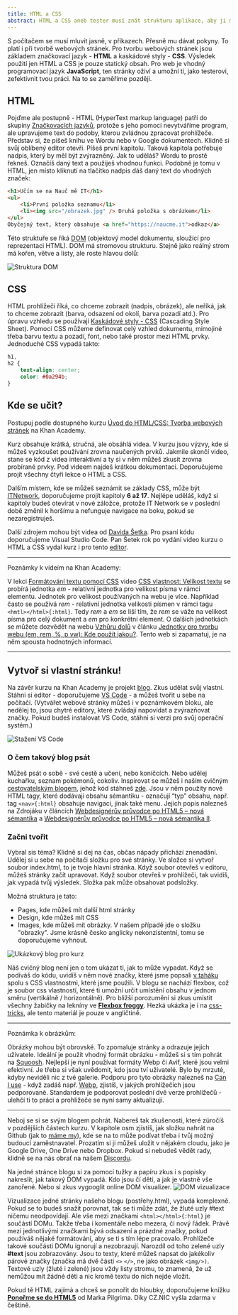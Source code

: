 ```yaml
---
title: HTML a CSS
abstract: HTML a CSS aneb tester musí znát strukturu aplikace, aby ji mohl testovat.
---
```


S počítačem se musí mluvit jasně, v příkazech. Přesně mu dávat pokyny. To platí i při tvorbě webových stránek. Pro tvorbu webových stránek jsou základem značkovací jazyk - **HTML** a kaskádové styly - **CSS**. Výsledek použití jen HTML a CSS je pouze statický obsah. Pro web je vhodný programovací jazyk **JavaScript**, ten stránky oživí a umožní ti, jako testerovi, zefektivnit tvou práci. Na to se zaměříme později.

## HTML

Pojďme ale postupně - HTML (HyperText markup language) patří do skupiny [Značkovacích jazyků](https://www.gjszlin.cz/ivt/esf/ostatni-sin/znackovaci-jazyky.php), protože s jeho pomocí nevytváříme program, ale upravujeme text do podoby, kterou zvládnou zpracovat prohlížeče. Představ si, že píšeš knihu ve Wordu nebo v Google dokumentech. Klidně si svůj oblíbený editor otevři. Píšeš první kapitolu. Taková kapitola potřebuje nadpis, který by měl být zvýrazněný. Jak to uděláš? Wordu to prostě řekneš. Označíš daný text a použiješ vhodnou funkci. Podobně je tomu v HTML, jen místo kliknutí na tlačítko nadpis dáš daný text do vhodných značek:

```html showLineNumbers
<h1>Učím se na Nauč mě IT</h1>
<ul>
    <li>První položka seznamu</li>
    <li><img src="/obrazek.jpg" /> Druhá položka s obrázkem</li>
</ul>
Obyčejný text, který obsahuje <a href="https://naucme.it">odkaz</a>
```

Této struktuře se říká [DOM](https://jecas.cz/dom) (objektový model dokumentu, sloužící pro reprezentaci HTML). DOM má stromovou strukturu. Stejně jako reálný strom má kořen, větve a listy, ale roste hlavou dolů:

![Struktura DOM](/images/chapter/qa-1-1.png "Jednoduchá ukázka struktury DOM")

## CSS

HTML prohlížeči říká, co chceme zobrazit (nadpis, obrázek), ale neříká, jak to chceme zobrazit (barva, odsazení od okolí, barva pozadí atd.). Pro úpravu vzhledu se používají [Kaskádové styly - CSS](https://www.itnetwork.cz/html-css/webove-stranky/jak-psat-moderni-web-html-tutorial-uvod-do-css) (Cascading Style Sheet). Pomocí CSS můžeme definovat celý vzhled dokumentu, mimojiné třeba barvu textu a pozadí, font, nebo také prostor mezi HTML prvky. Jednoduché CSS vypadá takto:

```css showLineNumbers
h1,
h2 {
    text-align: center;
    color: #0a294b;
}
```

## Kde se učit?

Postupuj podle dostupného kurzu [Úvod do HTML/CSS: Tvorba webových stránek](https://cs.khanacademy.org/computing/computer-programming/html-css/intro-to-html/v/making-webpages-intro) na Khan Academy.

Kurz obsahuje krátká, stručná, ale obsáhlá videa. V kurzu jsou výzvy, kde si můžeš vyzkoušet používání zrovna naučených prvků. Jakmile skončí video, stane se kód z videa interaktivní a ty si v něm můžeš zkusit zrovna probírané prvky. Pod videem najdeš krátkou dokumentaci. Doporučujeme projít všechny čtyři lekce o HTML a CSS.

Dalším místem, kde se můžeš seznámit se základy CSS, může být [ITNetwork](<https://www.itnetwork.cz/html-css/webove-stranky#:~:text=%C3%9Avod%20do%20CSS%20(kask%C3%A1dov%C3%BDch%20styl%C5%AF)>), doporučujeme projít kapitoly **6 až 17**. Nejlépe uděláš, když si kapitoly budeš otevírat v nové záložce, protože IT Network se v poslední době změnil k horšímu a nefunguje navigace na boku, pokud se nezaregistruješ.

Další zdrojem mohou být videa od [Davida Šetka](https://www.youtube.com/watch?v=kbLBBI5hEK4&list=PLQ8x_VWW6AkvCiDzMEI5K9jW_1rsV9PTf). Pro psaní kódu doporučujeme Visual Studio Code. Pan Šetek rok po vydání video kurzu o HTML a CSS vydal kurz i pro tento [editor](https://www.youtube.com/watch?v=IVO49bC4YDw&list=PLQ8x_VWW6AksIzgE-LKqkwz4JMHh4AWVB).

---

Poznámky k videím na Khan Academy:

V lekci [Formátování textu pomocí CSS](https://cs.khanacademy.org/computing/computer-programming/html-css/css-text-properties/pt/css-font-family-property) video [CSS vlastnost: Velikost textu](https://cs.khanacademy.org/computing/computer-programming/html-css/css-text-properties/pt/css-font-size-property) se probírá jednotka _em_ - relativní jednotka pro velikost písma v rámci elementu. Jednotek pro velikost používaných na webu je více. Například často se používá _rem_ - relativní jednotka velikosti písmen v rámci tagu `<hmtl></html>{:html}`. Tedy _rem_ a _em_ se liší tím, že _rem_ se váže na velikost písma pro celý dokument a _em_ pro konkrétní element. O dalších jednotkách se můžete dozvědět na webu [Vzhůru dolů](https://www.vzhurudolu.cz/) v článku [Jednotky pro tvorbu webu (em, rem, %, p vw): Kde použít jakou?](https://www.vzhurudolu.cz/prirucka/jednotky). Tento web si zapamatuj, je na něm spousta hodnotných informací.

---

## Vytvoř si vlastní stránku!

Na závěr kurzu na Khan Academy je projekt [blog](https://cs.khanacademy.org/computing/computer-programming/html-css/css-text-properties/pp/project-blog). Zkus udělat svůj vlastní. Stáhni si editor - doporučujeme [VS Code](https://code.visualstudio.com/) - a můžeš tvořit u sebe na počítači. (Vytvářet webové stránky můžeš i v poznámkovém bloku, ale nedělej to, jsou chytré editory, které zvládají napovídat a zvýrazňovat značky. Pokud budeš instalovat VS Code, stáhni si verzi pro svůj operační systém.)

![Stažení VS Code](/images/chapter/qa-1-2.png "Okno na stažení editoru VS Code")

### O čem takový blog psát

Můžeš psát o sobě - své cestě a učení, nebo koníčcích. Nebo udělej kuchařku, seznam pokémonů, cokoliv. Inspirovat se můžeš i naším cvičným [cestovatelským blogem](https://nauc-me-it.github.io/ukazkovy-blog/), jehož kód stáhneš [zde](https://github.com/Nauc-me-IT/ukazkovy-blog/archive/refs/heads/main.zip). Jsou v něm použity nové HTML tagy, které dodávají obsahu sémantiku - označují “typ” obsahu, např. tag `<nav>{:html}` obsahuje navigaci, jinak také menu. Jejich popis nalezneš na Zdrojáku v článcích [Webdesignérův průvodce po HTML5 – nová sémantika](https://zdrojak.cz/clanky/webdesigneruv-pruvodce-po-html5-nova-semantika/) a [Webdesignérův průvodce po HTML5 – nová sémantika II](https://zdrojak.cz/clanky/webdesigneruv-pruvodce-po-html5-nova-semantika-ii/).

### Začni tvořit

Vybral sis téma? Klidně si dej na čas, občas nápady přichází znenadání. Udělej si u sebe na počítači složku pro své stránky. Ve složce si vytvoř soubor index.html, to je tvoje hlavní stránka. Když soubor otevřeš v editoru, můžeš stránky začít upravovat. Když soubor otevřeš v prohlížeči, tak uvidíš, jak vypadá tvůj výsledek. Složka pak může obsahovat podsložky.

Možná struktura je tato:

-   Pages, kde můžeš mít další html stránky
-   Design, kde můžeš mít CSS
-   Images, kde můžeš mít obrázky. V našem případě jde o složku "obrazky". Jsme krásně česko anglicky nekonzistentní, tomu se doporučujeme vyhnout.

![Ukázkový blog pro kurz](/images/chapter/qa-1-3.png "Ukázka editoru a výsledného blogu pro kurz")

Náš cvičný blog není jen o tom ukázat ti, jak to může vypadat. Když se podíváš do kódu, uvidíš v něm nové značky, které jsme popsali [v taháku](https://docs.google.com/spreadsheets/d/e/2PACX-1vTDlg49baGZN9OjApjGlXb4ND9biVc2E2ppfk20iSSPUn6hVlQh1wXSTpG6Dyq_FE-UpmcsmSvdSRmb/pubhtml) spolu s CSS vlastnostmi, které jsme použili. V blogu se nachází flexbox, což je soubor css vlastností, které ti umožní určit umístění obsahu v jednom směru (vertikálně / horizontálně). Pro bližší porozumění si zkus umístit všechny žabičky na lekníny ve **[Flexbox froggy](https://flexboxfroggy.com/#cs)**. Hezká ukázka je i na [css-tricks](https://css-tricks.com/snippets/css/a-guide-to-flexbox/), ale tento materiál je pouze v angličtině.

---

Poznámka k obrázkům:

Obrázky mohou být obrovské. To zpomaluje stránky a odrazuje jejich uživatele. Ideální je použít vhodný formát obrázku - můžeš si s tím pohrát na [Squoosh](https://squoosh.app/). Nejlepší je nyní používat formáty Webp či Avif, které jsou velmi efektivní. Je třeba si však uvědomit, kdo jsou tví uživatelé. Bylo by mrzuté, kdyby neviděli nic z tvé galerie. Podporu pro tyto obrázky nalezneš na [Can I use](https://caniuse.com/) - když zadáš např. [Webp](https://caniuse.com/?search=webp), zjistíš, v jakých prohlížečích jsou podporované. Standardem je podporovat poslední dvě verze prohlížečů - ulehčí ti to práci a prohlížeče se nyní samy aktualizují.

---

Neboj se si se svým blogem pohrát. Nabereš tak zkušenosti, které zúročíš v pozdějších částech kurzu. V kapitole osm zjistíš, jak složku nahrát na Github (jak to [máme my](https://github.com/pegak/nauc-me-it)), kde se na to může podívat třeba i tvůj možný budoucí zaměstnavatel. Prozatím si ji můžeš uložit v nějakém cloudu, jako je Google Drive, One Drive nebo Dropbox. Pokud si nebudeš vědět rady, klidně se na nás obrať na našem [Discordu](https://naucme.it/discord).

Na jedné stránce blogu si za pomocí tužky a papíru zkus i s popisky nakreslit, jak takový DOM vypadá. Kdo jsou čí děti, a jak je vlastně vše zanořené. Nebo si zkus vygooglit online DOM visualizer.
![DOM vizualizace](/images/chapter/qa-1-4.jpg "DOM vizualizace jedné stránky blogu")

Vizualizace jedné stránky našeho blogu (postřehy.html), vypadá komplexně. Pokud se to budeš snažit porovnat, tak se ti může zdát, že žluté uzly #text ničemu neodpovídají. Ale vše mezi značkami `<html></html>{:html}` je součástí DOMu. Takže třeba i komentáře nebo mezera, či nový řádek. Právě mezi jednotlivými značkami bývá odsazení a prázdné značky, pokud používáš nějaké formátování, aby se ti s tím lépe pracovalo. Prohlížeče takové součásti DOMu ignorují a nezobrazují. Narozdíl od toho zelené uzly **#text** jsou zobrazovány. Jsou to texty, které můžeš napsat do jakékoliv párové značky (značka má dvě části `<>` `</>`, ne jako obrázek `<img/>)`. Textové uzly (žluté i zelené) jsou vždy listy stromu, to znamená, že už nemůžou mít žádné děti a nic kromě textu do nich nejde vložit.

Pokud tě HTML zajímá a chceš se ponořit do hloubky, doporučujeme knížku **[Ponořme se do HTML5](https://knihy.nic.cz/files/edice/html5.pdf)** od Marka Pilgrima. Díky CZ.NIC vyšla zdarma v češtině.
